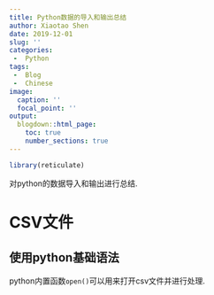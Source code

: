 ```yaml
---
title: Python数据的导入和输出总结
author: Xiaotao Shen
date: 2019-12-01
slug: ''
categories:
 -  Python
tags:
 -  Blog
 -  Chinese
image:
  caption: ''
  focal_point: ''
output:
  blogdown::html_page:
    toc: true
    number_sections: true
---
```


```r
library(reticulate)
```

对python的数据导入和输出进行总结.

# CSV文件

## 使用python基础语法

python内置函数`open()`可以用来打开csv文件并进行处理.